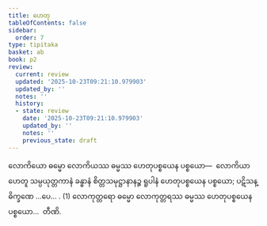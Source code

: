 ```yaml
---
title: ဟေတု
tableOfContents: false
sidebar:
  order: 7
type: tipitaka
basket: ab
book: p2
review:
  current: review
  updated: '2025-10-23T09:21:10.979903'
  updated_by: ''
  notes: ''
  history:
  - state: review
    date: '2025-10-23T09:21:10.979903'
    updated_by: ''
    notes: ''
    previous_state: draft
---
```



<ReviewStatus review={frontmatter.review} showDetails={true} />

<HypothesisAnnotation frontmatter={frontmatter} />

<DynamicBreadcrumb />

<Division number="148" book="p2" e="ch" v="38" p="102">

<Paragraph number="888" book="p2">
လောကိယော ဓမ္မော လောကိယဿ ဓမ္မဿ ဟေတုပစ္စယေန ပစ္စယော—  လောကိယာ ဟေတူ သမ္ပယုတ္တကာနံ ခန္ဓာနံ စိတ္တသမုဋ္ဌာနာနဉ္စ ရူပါနံ ဟေတုပစ္စယေန ပစ္စယော; ပဋိသန္ဓိက္ခဏေ …ပေ… . (1)
</Paragraph>

<Paragraph number="889" book="p2">
လောကုတ္တရော ဓမ္မော လောကုတ္တရဿ ဓမ္မဿ ဟေတုပစ္စယေန ပစ္စယော…  တီဏိ.
</Paragraph>
</Division>